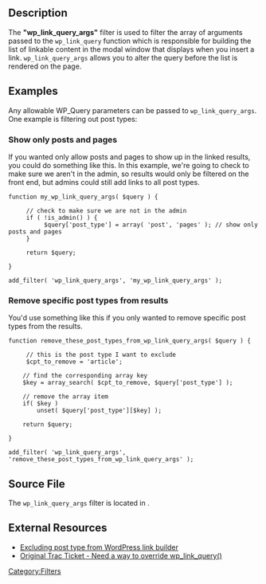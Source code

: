 == Description ==

The <b>"wp_link_query_args"</b> filter is used to filter the array of arguments passed to the <code>wp_link_query</code> function which is responsible for building the list of linkable content in the modal window that displays when you insert a link. <code>wp_link_query_args</code> allows you to alter the query before the list is rendered on the page.

== Examples ==

Any allowable WP_Query parameters can be passed to <code>wp_link_query_args</code>. One example is filtering out post types:

=== Show only posts and pages ===

If you wanted only allow posts and pages to show up in the linked results, you could do something like this. In this example, we're going to check to make sure we aren't in the admin, so results would only be filtered on the front end, but admins could still add links to all post types.

<pre>
function my_wp_link_query_args( $query ) {

     // check to make sure we are not in the admin
     if ( !is_admin() ) {
          $query['post_type'] = array( 'post', 'pages' ); // show only posts and pages
     }

     return $query;

}

add_filter( 'wp_link_query_args', 'my_wp_link_query_args' ); 
</pre>

=== Remove specific post types from results ===

You'd use something like this if you only wanted to remove specific post types from the results.

<pre>
function remove_these_post_types_from_wp_link_query_args( $query ) {

     // this is the post type I want to exclude
     $cpt_to_remove = 'article';

    // find the corresponding array key
    $key = array_search( $cpt_to_remove, $query['post_type'] ); 

    // remove the array item
    if( $key )
        unset( $query['post_type'][$key] );

    return $query;

}

add_filter( 'wp_link_query_args', 'remove_these_post_types_from_wp_link_query_args' );
</pre>

== Source File ==

The <code>wp_link_query_args</code> filter is located in {{Trac|wp-includes/class-wp-editor.php}}.

== External Resources ==
* [http://wordpress.stackexchange.com/a/116027 Excluding post type from WordPress link builder]
* [https://core.trac.wordpress.org/ticket/18042 Original Trac Ticket - Need a way to override wp_link_query()]

[[Category:Filters]]